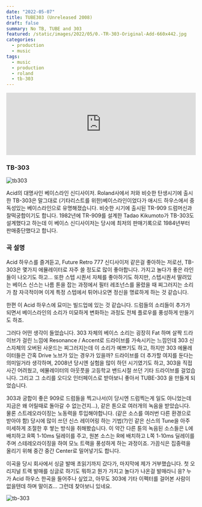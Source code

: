 ```yaml
---
date: "2022-05-07"
title: TUBE303 (Unreleased 2008)
draft: false
summary: No TB, TUBE and 303
featured: /static/images/2022/05/0.-TR-303-Original-Add-660x442.jpg
categories:
  - production
  - music
tags:
  - music
  - production
  - roland
  - tb-303
---
```


<div className="container flex justify-center">
  <iframe
    width="100%"
    height="166"
    scrolling="no"
    frameBorder="no"
    allow="autoplay"
    src="https://w.soundcloud.com/player/?url=https%3A//api.soundcloud.com/tracks/925159507&color=%23ff5500&auto_play=false&hide_related=false&show_comments=true&show_user=true&show_reposts=false&show_teaser=true"
  ></iframe>
</div>

### TB-303

![tb303](/static/images/2022/05/Roland_TB-303_Panel-856x421.jpeg)

Acid의 대명사인 베이스라인 신디사이저. Roland사에서 저와 비슷한 탄생시기에 출시한 TB-303은 말그대로 (기타리스트를 위한)베이스라인이었다가 애시드 하우스에서 중독성있는 베이스라인으로 유명해졌습니다. 비슷한 시기에 출시된 TR-909 드럼머신과 찰떡궁합이기도 합니다. 1982년에 TR-909를 설계한 Tadao Kikumoto가 TB-303도 설계했다고 하는데 이 베이스 신디사이저는 당시에 최저의 판매기록으로 1984년부터 판매중단했다고 합니다.

### 곡 설명

Acid 하우스를 즐겨듣고, Future Retro 777 신디사이저 같은걸 좋아하는 저로선, TB-303은 몇가지 에뮬레이터로 자주 쓸 정도로 많이 좋아합니다. 가지고 놀다가 좋은 라인들이 나오기도 하고... 또한 스텝 시퀀서 자체를 좋아하기도 하지만, 스텝시퀀서 딸려있는 베이스 신스는 나름 톤을 잡는 과정에서 필터 레조넌스를 올렸을 때 찌그러지는 소리가 참 자극적이며 이게 특정 스텝에서 튀어나오면 정신을 명료하게 하는 것 같습니다.

한편 이 Acid 하우스에 묘미는 빌드업에 있는 것 같습니다. 드럼들의 소리들이 추가가 되면서 베이스라인의 소리가 미묘하게 변화하는 과정도 전체 플로우를 풍성하게 만들기도 하죠.

그러다 어떤 생각이 들었습니다. 303 자체의 베이스 소리는 굉장히 Fat 하며 살짝 드라이브가 걸린 느낌에 Resonance / Accent로 드라이브를 가속시키는 느낌인데 303 신스자체의 오버된 사운드는 찌그러지는데 이 소리가 예쁘기도 하고, 하지만 303 에뮬레이터들은 간혹 Drive 노브가 있는 경우가 있을까? 드라이브를 더 추가할 여지를 둔다는 의미일거라 생각하며, 2008년 당시엔 실험을 많이 하던 시기였기도 하고, 303을 직접 사긴 어려웠고, 에뮬레이터의 아웃풋을 고등학교 밴드시절 쓰던 기타 드라이브를 걸었습니다. 그리고 그 소리를 오디오 인터페이스로 받아보니 좋아서 TUBE-303 을 만들게 되었습니다.

303과 궁합이 좋은 909로 드럼들을 찍고나서(이 당시엔 드럼찍는게 일도 아니었는데 지금은 왜 어릴때로 돌아갈 수 없는건지...), 같은 톤으로 여러개의 녹음을 받았습니다. 물론 스트레오라이징는 노동력을 투입해야합니다. (같은 소스를 여러번 다른 환경으로 받아야 함) 당시에 많이 쓰던 신스 레이어링 하는 기법(?)인 같은 신스의 Tune을 아주 미세하게 조절한 후 쌓는 방식을 취해봤습니다. 이 약간 다른 튠의 녹음된 소스들은 L에 배치하고 R쪽 1-10ms 딜레이를 주고, 원본 소스는 R에 배치하고 L쪽 1-10ms 딜레이를 주며 스테레오라이징을 하여 모노 트랙을 풍성하게 하는 과정이죠. 가끔식은 집중력을 올리기 위해 중간 중간 Center로 밀어넣기도 합니다.

이곡을 당시 회사에서 싱글 발매 초읽기까지 갔다가, 마지막에 제가 거부했습니다. 첫 오리지널 트랙 발매를 싱글로 하기도 뭐하고 뭔가 가지고 놀다가 나온걸 발매라니 응? 누가 Acid 하우스 한곡을 들어주나 싶었고, 아무도 303에 기타 이펙터를 걸어본 사람이 없을텐데 하며 말이죠... 그런데 찾아보니 있네요.

![tb-303](/static/images/2022/05/Cyclone_Analogic_Bass_Bot_TT-303_with_other_gadgets_by_David_J.jpeg)
